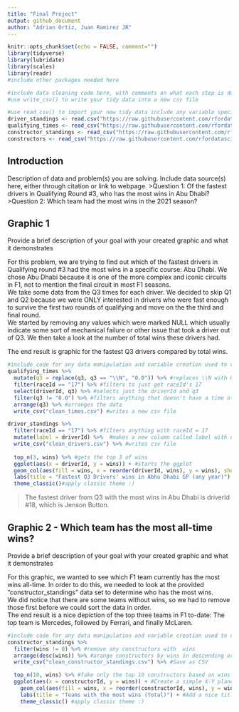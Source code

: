 ```yaml
---
title: "Final Project"
output: github_document
author: "Adrian Ortiz, Juan Ramirez JR"
---
```


```r
knitr::opts_chunk$set(echo = FALSE, comment="")
library(tidyverse)
library(lubridate)
library(scales)
library(readr)
#include other packages needed here
```

```r
#include data cleaning code here, with comments on what each step is doing the indicators above eval=FALSE and include=FALSE will stop the code from running again when you knit the document while still keeping the code in the document
#use write_csv() to write your tidy data into a new csv file
```

```r
#use read_csv() to import your new tidy data include any variable specifications here as needed
driver_standings <- read.csv("https://raw.githubusercontent.com/rfordatascience/tidytuesday/master/data/2021/2021-09-07/driver_standings.csv")
qualifying_times <- read_csv("https://raw.githubusercontent.com/rfordatascience/tidytuesday/master/data/2021/2021-09-07/qualifying.csv")
constructor_standings <- read_csv("https://raw.githubusercontent.com/rfordatascience/tidytuesday/master/data/2021/2021-09-07/constructor_standings.csv")
constructors <- read_csv("https://raw.githubusercontent.com/rfordatascience/tidytuesday/master/data/2021/2021-09-07/constructors.csv")
```

## Introduction
Description of data and problem(s) you are solving.  Include data source(s) here, either through citation or link to webpage.
>Question 1: Of the fastest drivers in Qualifying Round #3, who has the most wins in Abu Dhabi?
>Question 2: Which team had the most wins in the 2021 season?

## Graphic 1
Provide a brief description of your goal with your created graphic and what it demonstrates

For this problem, we are trying to find out which of the fastest drivers in Qualifying round #3 had the most wins in a specific course: Abu Dhabi. We chose Abu Dhabi because it is one of the more complex and iconic circuits in F1, not to mention the final circuit in most F1 seasons.  
We take some data from the Q3 times for each driver. We decided to skip Q1 and Q2 because we were ONLY interested in drivers who were fast enough to survive the first two rounds of qualifying and move on the the third and final round.  
We started by removing any values which were marked NULL which usually indicate some sort of mechanical failure or other issue that took a driver out of Q3. We then take a look at the number of total wins these drivers had.  

The end result is graphic for the fastest Q3 drivers compared by total wins.

```r
#include code for any data manipulation and variable creation used to create the graphic as well as the code for the graph creation - be sure to comment all code with description of steps being completed with each line of code
qualifying_times %>% 
  mutate(q3 = replace(q3, q3 == "\\N", "0.0")) %>% #replaces \\N with 0.0 in the qualifying time #3
  filter(raceId == "17") %>% #filters to just get raceId's 17
  select(driverId, q3) %>% #selects just the driverId and q3
  filter(q3 != "0.0") %>% #filters anything that doesn't have a time of 0.0 for q3
  arrange(q3) %>% #arranges the data
  write_csv("clean_times.csv") #writes a new csv file
```

```r
driver_standings %>% 
  filter(raceId == "17") %>% #filters anything with raceId = 17
  mutate(label = driverId) %>%  #makes a new column called label with driverId's
  write_csv("clean_drivers.csv") %>% #writes csv file
  
  top_n(3, wins) %>% #gets the top 3 of wins
  ggplot(aes(x = driverId, y = wins)) + #starts the ggplot
  geom_col(aes(fill = wins, x = reorder(driverId, wins), y = wins), show.legend = FALSE) + #creates the col graph
  labs(title = "Fastest Q3 Drivers' wins in Abhu Dhabi GP (any year)") + #adds labels
  theme_classic()#apply classic theme :)
```
> The fastest driver from Q3 with the most wins in Abu Dhabi is driverId #18, which is Jenson Button.

## Graphic 2 - Which team has the most all-time wins?
Provide a brief description of your goal with your created graphic and what it demonstrates

For this graphic, we wanted to see which F1 team currently has the most wins all-time. In order to do this, we needed to look at the provided "constructor_standings" data set to determine who has the most wins.  
We did notice that there are some teams without wins, so we had to remove those first before we could sort the data in order.  
The end result is a nice depiction of the top three teams in F1 to-date: The top team is Mercedes, followed by Ferrari, and finally McLaren.
```r
#include code for any data manipulation and variable creation used to create the graphic as well as the code for the graph creation - be sure to comment all code with description of steps being completed with each line of code
constructor_standings %>% 
  filter(wins != 0) %>% #remove any constructors with  wins
  arrange(desc(wins)) %>% #arange constructors by wins in descending order (largest first)
  write_csv("clean_constructor_standings.csv") %>% #Save as CSV

  top_n(10, wins) %>% #Take only the top 10 constructors based on wins
  ggplot(aes(x = constructorId, y = wins)) + #Create a simple X-Y plane for the graph
    geom_col(aes(fill = wins, x = reorder(constructorId, wins), y = wins), show.legend = FALSE) + #Colors are based on the number of wins. We also want to reorder the graph so that all columns are arranged from smallest to largest based on wins as well as hiding the legend.
    labs(title = "Teams with the most wins (Total)") + #Add a nice title to the plot.
    theme_classic() #apply classic theme :)

```
